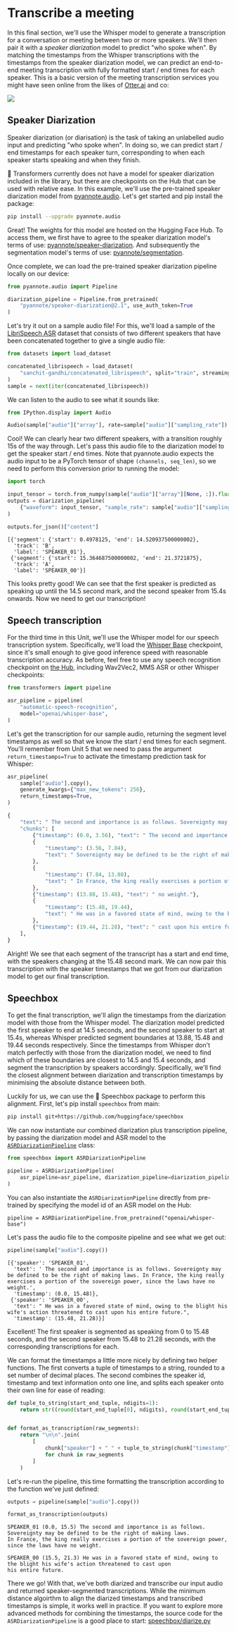 # Transcribe a meeting

In this final section, we'll use the Whisper model to generate a transcription for a conversation or meeting between 
two or more speakers. We'll then pair it with a *speaker diarization* model to predict "who spoke when". By matching
the timestamps from the Whisper transcriptions with the timestamps from the speaker diarization model, we can predict an 
end-to-end meeting transcription with fully formatted start / end times for each speaker. This is a basic version of 
the meeting transcription services you might have seen online from the likes of [Otter.ai](https://otter.ai) and co:

<div class="flex justify-center">
     <img src="https://huggingface.co/datasets/huggingface-course/audio-course-images/resolve/main/diarization_transcription.png">
 </div>

## Speaker Diarization

Speaker diarization (or diarisation) is the task of taking an unlabelled audio input and predicting "who spoke when".
In doing so, we can predict start / end timestamps for each speaker turn, corresponding to when each speaker starts 
speaking and when they finish.

🤗 Transformers currently does not have a model for speaker diarization included in the library, but there are checkpoints 
on the Hub that can be used with relative ease. In this example, we'll use the pre-trained speaker diarization model from 
[pyannote.audio](https://github.com/pyannote/pyannote-audio). Let's get started and pip install the package:

```bash
pip install --upgrade pyannote.audio
```

Great! The weights for this model are hosted on the Hugging Face Hub. To access them, we first have to agree to the speaker diarization model's 
terms of use: [pyannote/speaker-diarization](https://huggingface.co/pyannote/speaker-diarization). And subsequently the 
segmentation model's terms of use: [pyannote/segmentation](https://huggingface.co/pyannote/segmentation).

Once complete, we can load the pre-trained speaker diarization pipeline locally on our device:

```python
from pyannote.audio import Pipeline

diarization_pipeline = Pipeline.from_pretrained(
    "pyannote/speaker-diarization@2.1", use_auth_token=True
)
```

Let's try it out on a sample audio file! For this, we'll load a sample of the [LibriSpeech ASR](https://huggingface.co/datasets/librispeech_asr)
dataset that consists of two different speakers that have been concatenated together to give a single audio file:

```python
from datasets import load_dataset

concatenated_librispeech = load_dataset(
    "sanchit-gandhi/concatenated_librispeech", split="train", streaming=True
)
sample = next(iter(concatenated_librispeech))
```

We can listen to the audio to see what it sounds like:

```python
from IPython.display import Audio

Audio(sample["audio"]["array"], rate=sample["audio"]["sampling_rate"])
```

Cool! We can clearly hear two different speakers, with a transition roughly 15s of the way through. Let's pass this audio 
file to the diarization model to get the speaker start / end times. Note that pyannote.audio expects the audio input to be a 
PyTorch tensor of shape `(channels, seq_len)`, so we need to perform this conversion prior to running the model:

```python
import torch

input_tensor = torch.from_numpy(sample["audio"]["array"][None, :]).float()
outputs = diarization_pipeline(
    {"waveform": input_tensor, "sample_rate": sample["audio"]["sampling_rate"]}
)

outputs.for_json()["content"]
```

```
[{'segment': {'start': 0.4978125, 'end': 14.520937500000002},
  'track': 'B',
  'label': 'SPEAKER_01'},
 {'segment': {'start': 15.364687500000002, 'end': 21.3721875},
  'track': 'A',
  'label': 'SPEAKER_00'}]
```

This looks pretty good! We can see that the first speaker is predicted as speaking up until the 14.5 second mark, and the 
second speaker from 15.4s onwards. Now we need to get our transcription!

## Speech transcription

For the third time in this Unit, we'll use the Whisper model for our speech transcription system. Specifically, we'll load the 
[Whisper Base](https://huggingface.co/openai/whisper-base) checkpoint, since it's small enough to give good 
inference speed with reasonable transcription accuracy. As before, feel free to use any speech recognition checkpoint 
on [the Hub](https://huggingface.co/models?pipeline_tag=automatic-speech-recognition&library=transformers&sort=trending),
including Wav2Vec2, MMS ASR or other Whisper checkpoints:

```python
from transformers import pipeline

asr_pipeline = pipeline(
    "automatic-speech-recognition",
    model="openai/whisper-base",
)
```

Let's get the transcription for our sample audio, returning the segment level timestamps as well so that we know the 
start / end times for each segment. You'll remember from Unit 5 that we need to pass the argument
`return_timestamps=True` to activate the timestamp prediction task for Whisper:

```python
asr_pipeline(
    sample["audio"].copy(),
    generate_kwargs={"max_new_tokens": 256},
    return_timestamps=True,
)
```

```python
{
    "text": " The second and importance is as follows. Sovereignty may be defined to be the right of making laws. In France, the king really exercises a portion of the sovereign power, since the laws have no weight. He was in a favored state of mind, owing to the blight his wife's action threatened to cast upon his entire future.",
    "chunks": [
        {"timestamp": (0.0, 3.56), "text": " The second and importance is as follows."},
        {
            "timestamp": (3.56, 7.84),
            "text": " Sovereignty may be defined to be the right of making laws.",
        },
        {
            "timestamp": (7.84, 13.88),
            "text": " In France, the king really exercises a portion of the sovereign power, since the laws have",
        },
        {"timestamp": (13.88, 15.48), "text": " no weight."},
        {
            "timestamp": (15.48, 19.44),
            "text": " He was in a favored state of mind, owing to the blight his wife's action threatened to",
        },
        {"timestamp": (19.44, 21.28), "text": " cast upon his entire future."},
    ],
}
```

Alright! We see that each segment of the transcript has a start and end time, with the speakers changing at the 15.48 second 
mark. We can now pair this transcription with the speaker timestamps that we got from our diarization model to get our 
final transcription.

## Speechbox

To get the final transcription, we'll align the timestamps from the diarization model with those from the Whisper model.
The diarization model predicted the first speaker to end at 14.5 seconds, and the second speaker to start at 15.4s, whereas Whisper predicted segment boundaries at
13.88, 15.48 and 19.44 seconds respectively. Since the timestamps from Whisper don't match perfectly with those from the 
diarization model, we need to find which of these boundaries are closest to 14.5 and 15.4 seconds, and segment the transcription by
speakers accordingly. Specifically, we'll find the closest alignment between diarization and transcription timestamps by 
minimising the absolute distance between both.

Luckily for us, we can use the 🤗 Speechbox package to perform this alignment. First, let's pip install `speechbox` from 
main:

```bash
pip install git+https://github.com/huggingface/speechbox
```

We can now instantiate our combined diarization plus transcription pipeline, by passing the diarization model and 
ASR model to the [`ASRDiarizationPipeline`](https://github.com/huggingface/speechbox/tree/main#asr-with-speaker-diarization) class:

```python
from speechbox import ASRDiarizationPipeline

pipeline = ASRDiarizationPipeline(
    asr_pipeline=asr_pipeline, diarization_pipeline=diarization_pipeline
)
```

<Tip>
    You can also instantiate the <code>ASRDiarizationPipeline</code> directly from pre-trained by specifying the model id
    of an ASR model on the Hub:
    <p><code>pipeline = ASRDiarizationPipeline.from_pretrained("openai/whisper-base")</code></p>
</Tip>

Let's pass the audio file to the composite pipeline and see what we get out:

```python
pipeline(sample["audio"].copy())
```

```
[{'speaker': 'SPEAKER_01',
  'text': ' The second and importance is as follows. Sovereignty may be defined to be the right of making laws. In France, the king really exercises a portion of the sovereign power, since the laws have no weight.',
  'timestamp': (0.0, 15.48)},
 {'speaker': 'SPEAKER_00',
  'text': " He was in a favored state of mind, owing to the blight his wife's action threatened to cast upon his entire future.",
  'timestamp': (15.48, 21.28)}]
```

Excellent! The first speaker is segmented as speaking from 0 to 15.48 seconds, and the second speaker from 15.48 to 21.28 seconds,
with the corresponding transcriptions for each.

We can format the timestamps a little more nicely by defining two helper functions. The first converts a tuple of
timestamps to a string, rounded to a set number of decimal places. The second combines the speaker id, timestamp and text
information onto one line, and splits each speaker onto their own line for ease of reading:

```python
def tuple_to_string(start_end_tuple, ndigits=1):
    return str((round(start_end_tuple[0], ndigits), round(start_end_tuple[1], ndigits)))


def format_as_transcription(raw_segments):
    return "\n\n".join(
        [
            chunk["speaker"] + " " + tuple_to_string(chunk["timestamp"]) + chunk["text"]
            for chunk in raw_segments
        ]
    )
```

Let's re-run the pipeline, this time formatting the transcription according to the function we've just defined:
```python
outputs = pipeline(sample["audio"].copy())

format_as_transcription(outputs)
```

```
SPEAKER_01 (0.0, 15.5) The second and importance is as follows. Sovereignty may be defined to be the right of making laws.
In France, the king really exercises a portion of the sovereign power, since the laws have no weight.

SPEAKER_00 (15.5, 21.3) He was in a favored state of mind, owing to the blight his wife's action threatened to cast upon
his entire future.
```

There we go! With that, we've both diarized and transcribe our input audio and returned speaker-segmented transcriptions.
While the minimum distance algoirthm to align the diarized timestamps and transcribed timestamps is simple, it
works well in practice. If you want to explore more advanced methods for combining the timestamps, the
source code for the `ASRDiarizationPipeline` is a good place to start: [speechbox/diarize.py](https://github.com/huggingface/speechbox/blob/96d2d1a180252d92263f862a1cd25a48860f1aed/src/speechbox/diarize.py#L12)
